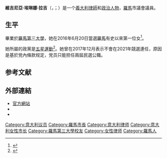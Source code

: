 {{Infobox politician
 |name =  維吉尼亞·拉吉<br />Virginia Raggi
 |image = Virginia Raggi - Festival Economia 2016.jpg
 |alt = vergna vedi fare il sidaco ivece di andare allo stadio vergnati incompete
 |caption =
 |office =
 |birth_name = 維吉尼亞·埃琳娜·拉吉
 |birth_date = {{Birth date and age|1978|7|18|df=yes}}
 |birth_place = {{ITA}}[[羅馬|羅馬]]
 |death_date =
 |death_place =
 |order = 第65任{{le|羅馬市長|Mayor of Rome}}
 |term_start =2016年6月20日
 |term_end = 2021年10月21日
 |predecessor = 弗朗西斯科·保罗·特伦卡 <small><br />（特任官）</small>
 |successor = 
 |party = [[五星運動|五星運動]] 
 |spouse = 安德烈·塞維里尼（Andrea Severini）
 |children = 1
 |alma_mater = [[罗马第三大学|罗马第三大学]]
 |occupation =[[律師|律師]]
 |religion = [[羅馬天主教|羅馬天主教]]
}}
'''維吉尼亞·埃琳娜·拉吉'''（{{lang-it|Virginia Elena Raggi}}，{{IPA-it|virˈdʒiːnja ˈraddʒi}}；{{bd|1978年|7月18日||}}）是一个[[義大利|義大利]][[律師|律師]]和[[政治人物|政治人物]]，[[羅馬|羅馬]]市議會議員。

==生平==
畢業於[[羅馬第三大學|羅馬第三大學]]，她在2016年6月20日當選[[羅馬|羅馬]]有史以來第一位女{{le|羅馬市長|Mayor of Rome|市長}}<ref name="aljazeera 20160620">{{cite news|title=Virginia Raggi becomes first female mayor of Rome|url=http://www.aljazeera.com/news/2016/06/rome-poised-elect-female-mayor-virginia-raggi-160619080951104.html|accessdate=2016-06-20|agency=[[半島電視台|半島電視台]]|date=2016-06-20|language=en|archive-date=2016-06-19|archive-url=https://web.archive.org/web/20160619120552/http://www.aljazeera.com/news/2016/06/rome-poised-elect-female-mayor-virginia-raggi-160619080951104.html|dead-url=no}}</ref>。

她所屬的政黨是[[五星運動|五星運動]]<ref name="BBC20160620">{{cite news|title=Italy elections: Big wins for Five Star protest party|url=http://www.bbc.com/news/world-europe-36569410|accessdate=2016-06-20|agency=[[BBC|BBC]]|date=2016-06-20|language=en|archive-date=2016-06-19|archive-url=https://web.archive.org/web/20160619231147/http://www.bbc.com/news/world-europe-36569410|dead-url=no}}</ref>。她曾在2017年12月表示不會在2021年競選連任，原因是基於党內條款规定，党员只能担任兩屆民選公職。

==参考文献==
{{reflist}}

== 外部連結 ==
*[https://web.archive.org/web/20160620000455/http://www.movimento5stelle.it/virginiaraggisindaco/ 官方網站] {{it}}
*{{Twitter|virginiaraggi}}
*{{Facebook|virginia.raggi.m5sroma}}
{{義大利人小作品}}

[[Category:意大利议员|Category:意大利议员]]
[[Category:羅馬市長|Category:羅馬市長]]
[[Category:意大利律师|Category:意大利律师]]
[[Category:意大利女性市长|Category:意大利女性市长]]
[[Category:羅馬第三大學校友|Category:羅馬第三大學校友]]
[[Category:女性律师|Category:女性律师]]
[[Category:羅馬人|Category:羅馬人]]